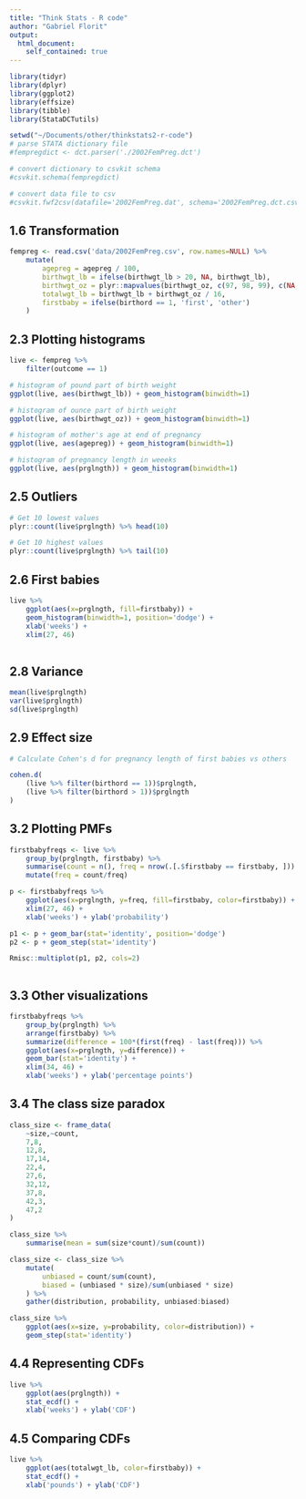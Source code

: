 ```yaml
---
title: "Think Stats - R code"
author: "Gabriel Florit"
output:
  html_document:
    self_contained: true
---
```


```r
library(tidyr)
library(dplyr)
library(ggplot2)
library(effsize)
library(tibble)
library(StataDCTutils)
```

```r
setwd("~/Documents/other/thinkstats2-r-code")
# parse STATA dictionary file
#fempregdict <- dct.parser('./2002FemPreg.dct')

# convert dictionary to csvkit schema
#csvkit.schema(fempregdict)

# convert data file to csv
#csvkit.fwf2csv(datafile='2002FemPreg.dat', schema='2002FemPreg.dct.csv', output='2002FemPreg.csv')

```

## 1.6 Transformation
```r

fempreg <- read.csv('data/2002FemPreg.csv', row.names=NULL) %>%
	mutate(
		agepreg = agepreg / 100,
		birthwgt_lb = ifelse(birthwgt_lb > 20, NA, birthwgt_lb),
		birthwgt_oz = plyr::mapvalues(birthwgt_oz, c(97, 98, 99), c(NA, NA, NA)),
		totalwgt_lb = birthwgt_lb + birthwgt_oz / 16,
		firstbaby = ifelse(birthord == 1, 'first', 'other')
	)

```

## 2.3 Plotting histograms
```r

live <- fempreg %>%
	filter(outcome == 1)

# histogram of pound part of birth weight
ggplot(live, aes(birthwgt_lb)) + geom_histogram(binwidth=1)

# histogram of ounce part of birth weight
ggplot(live, aes(birthwgt_oz)) + geom_histogram(binwidth=1)

# histogram of mother's age at end of pregnancy
ggplot(live, aes(agepreg)) + geom_histogram(binwidth=1)

# histogram of pregnancy length in weeeks
ggplot(live, aes(prglngth)) + geom_histogram(binwidth=1)

```

## 2.5 Outliers
```r

# Get 10 lowest values
plyr::count(live$prglngth) %>% head(10)

# Get 10 highest values
plyr::count(live$prglngth) %>% tail(10)

```

## 2.6 First babies
```r

live %>%
	ggplot(aes(x=prglngth, fill=firstbaby)) +
	geom_histogram(binwidth=1, position='dodge') +
	xlab('weeks') +
	xlim(27, 46)
	
```

## 2.8 Variance
```r

mean(live$prglngth)
var(live$prglngth)
sd(live$prglngth)

```

## 2.9 Effect size
```r

# Calculate Cohen's d for pregnancy length of first babies vs others

cohen.d(
	(live %>% filter(birthord == 1))$prglngth,
	(live %>% filter(birthord > 1))$prglngth
)

```

## 3.2 Plotting PMFs
```r

firstbabyfreqs <- live %>%
	group_by(prglngth, firstbaby) %>%
	summarise(count = n(), freq = nrow(.[.$firstbaby == firstbaby, ])) %>%
	mutate(freq = count/freq)

p <- firstbabyfreqs %>%
	ggplot(aes(x=prglngth, y=freq, fill=firstbaby, color=firstbaby)) +
	xlim(27, 46) +
	xlab('weeks') + ylab('probability')

p1 <- p + geom_bar(stat='identity', position='dodge')
p2 <- p + geom_step(stat='identity')

Rmisc::multiplot(p1, p2, cols=2)
	
```

## 3.3 Other visualizations
```r

firstbabyfreqs %>%
	group_by(prglngth) %>%
	arrange(firstbaby) %>%
	summarize(difference = 100*(first(freq) - last(freq))) %>%
	ggplot(aes(x=prglngth, y=difference)) +
	geom_bar(stat='identity') +
	xlim(34, 46) +
	xlab('weeks') + ylab('percentage points')

```

## 3.4 The class size paradox
```r

class_size <- frame_data(
	~size,~count,
	7,8,
	12,8,
	17,14,
	22,4,
	27,6,
	32,12,
	37,8,
	42,3,
	47,2
)

class_size %>%
	summarise(mean = sum(size*count)/sum(count))

class_size <- class_size %>%
	mutate(
		unbiased = count/sum(count),
		biased = (unbiased * size)/sum(unbiased * size)
	) %>%
	gather(distribution, probability, unbiased:biased)

class_size %>%
	ggplot(aes(x=size, y=probability, color=distribution)) +
	geom_step(stat='identity')

```

## 4.4 Representing CDFs
```r

live %>%
	ggplot(aes(prglngth)) +
	stat_ecdf() +
	xlab('weeks') + ylab('CDF')

```

## 4.5 Comparing CDFs
```r

live %>%
	ggplot(aes(totalwgt_lb, color=firstbaby)) +
	stat_ecdf() +
	xlab('pounds') + ylab('CDF')

```






























